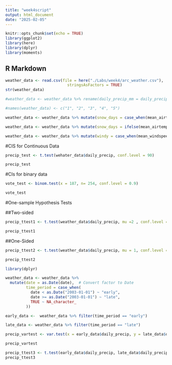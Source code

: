 ```yaml
---
title: "week4script"
output: html_document
date: "2025-02-05"
---
```


```r
knitr::opts_chunk$set(echo = TRUE)
library(ggplot2)
library(here)
library(dplyr)
library(moments)
```

## R Markdown

```r
weather_data <- read.csv(file = here("./Labs/week4/arc_weather.csv"),
                           stringsAsFactors = TRUE)   
str(weather_data)
```

```r
#weather_data <- weather_data %>% rename(daily_precip_mm = daily_precip)

#names(weather_data) <- c("1", "2", "3", "4", "5")

weather_data <- weather_data %>% mutate(snow_days = case_when(mean_airtemp < 0 & daily_precip > 0 ~ "SNOW", TRUE ~ "NO SNOW"))

weather_data <- weather_data %>% mutate(snow_days = ifelse(mean_airtemp < 0 & daily_precip >0, "SNOW", "NO SNOW"))

weather_data <- weather_data %>% mutate(windy = case_when(mean_windspeed >4 ~"WINDY", TRUE~"NOT WINDY"))
```

#CIS for Continuous Data
```r
precip_test <- t.test(wehater_data$daily_precip, conf.level = 90)

precip_test
```

#CIs for binary data

```r
vote_test <- binom.test(x = 187, n= 254, conf.level = 0.9)

vote_test
```

#One-sample Hypothesis Tests

##Two-sided

```r
precip_ttest1 <- t.test(weather_data$daily_precip, mu =2 , conf.level = 0.99, alternative = "two.sided")

precip_ttest1
```

##One-Sided

```r
precip_ttest2 <- t.test(weather_data$daily_precip, mu = 1, conf.level = 0.99, alternative = "greater")

precip_ttest2
```

```r
library(dplyr)

weather_data <- weather_data %>%
  mutate(date = as.Date(date),  # Convert factor to Date
         time_period = case_when(
           date < as.Date("2003-01-01") ~ "early",
           date >= as.Date("2003-01-01") ~ "late",
           TRUE ~ NA_character_
         ))

early_data <-  weather_data %>% filter(time_period == "early")

late_data <- weather_data %>% filter(time_period == "late")
```

```r
precip_vartest <- var.test(x = early_data$daily_precip, y = late_data$daily_precip, alternative = "two.sided", conf.level = 0.95)

precip_vartest
```

```r
precip_ttest3 <- t.test(early_data$daily_precip, late_data$daily_precip)
precip_ttest3
```

